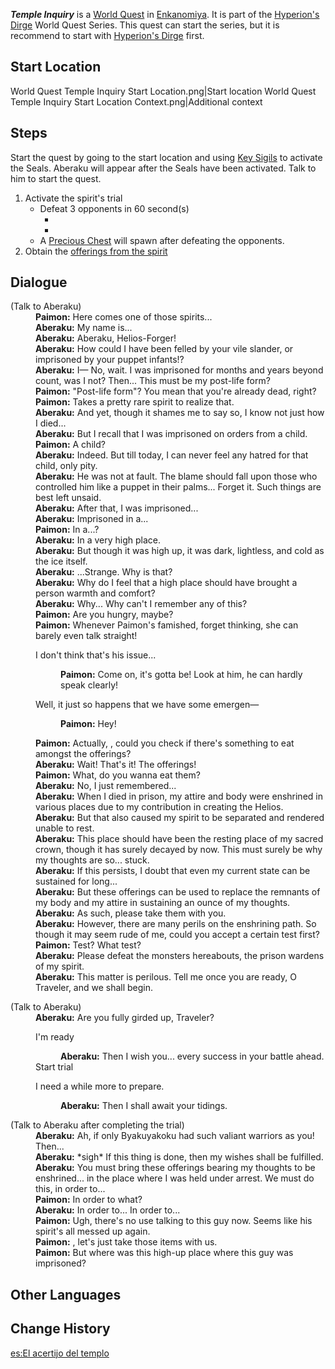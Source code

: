 {{Quest Infobox
|id            = 72248
|image         = World Quest Temple Inquiry Start Location Context.png
|type          = World
|chapter       = Hyperion's Dirge
|region        = Inazuma
|area          = Enkanomiya
|subarea       = Evernight Temple
|startLocation = [[Evernight Temple]], [[Enkanomiya]], [[Inazuma]]
|requirement   = [[The Subterranean Trials of Drake and Serpent]]
|concurrent    = Narrow Inquiry
|concurrent2   = Serpent's Heart Inquiry
|parent        = Hyperion's Dirge (Quest)
|rewards       = Offerings of the Temple
|characters    = Aberaku; Paimon; Traveler
}}
'''''Temple Inquiry''''' is a [[World Quest]] in [[Enkanomiya]]. It is part of the [[Hyperion's Dirge]] World Quest Series. This quest can start the series, but it is recommend to start with [[Hyperion's Dirge (Quest)|Hyperion's Dirge]] first.

==Start Location==
<gallery>
World Quest Temple Inquiry Start Location.png|Start location
World Quest Temple Inquiry Start Location Context.png|Additional context
</gallery>

==Steps==
Start the quest by going to the start location and using [[Key Sigil]]s to activate the Seals. Aberaku will appear after the Seals have been activated. Talk to him to start the quest.

# Activate the spirit's trial
#* Defeat 3 opponents in 60 second(s)
#** {{Enemy|Rockfond Rifthound|x=1}}
#** {{Enemy|Rockfond Rifthound Whelp|x=2}}
#* A [[Precious Chest]] will spawn after defeating the opponents.
# Obtain the [[Offerings of the Temple|offerings from the spirit]]

==Dialogue==
{{Quest Description|Clear the trials according to the path prescribed by the spirit named Aberaku and obtain the offerings...}}
{{Dialogue Start}}
;(Talk to Aberaku)
:'''Paimon:''' Here comes one of those spirits...
:'''Aberaku:''' My name is...
:'''Aberaku:''' Aberaku, Helios-Forger!
:'''Aberaku:''' How could I have been felled by your vile slander, or imprisoned by your puppet infants!?
:'''Aberaku:''' I&mdash; No, wait. I was imprisoned for months and years beyond count, was I not? Then... This must be my post-life form?
:'''Paimon:''' "Post-life form"? You mean that you're already dead, right?
:'''Paimon:''' Takes a pretty rare spirit to realize that.
:'''Aberaku:''' And yet, though it shames me to say so, I know not just how I died...
:'''Aberaku:''' But I recall that I was imprisoned on orders from a child.
:'''Paimon:''' A child?
:'''Aberaku:''' Indeed. But till today, I can never feel any hatred for that child, only pity.
:'''Aberaku:''' He was not at fault. The blame should fall upon those who controlled him like a puppet in their palms... Forget it. Such things are best left unsaid.
:'''Aberaku:''' After that, I was imprisoned...
:'''Aberaku:''' Imprisoned in a...
:'''Paimon:''' In a...?
:'''Aberaku:''' In a very high place.
:'''Aberaku:''' But though it was high up, it was dark, lightless, and cold as the ice itself.
:'''Aberaku:''' ...Strange. Why is that?
:'''Aberaku:''' Why do I feel that a high place should have brought a person warmth and comfort?
:'''Aberaku:''' Why... Why can't I remember any of this?
:'''Paimon:''' Are you hungry, maybe?
:'''Paimon:''' Whenever Paimon's famished, forget thinking, she can barely even talk straight!
:{{DIcon}} I don't think that's his issue...
::'''Paimon:''' Come on, it's gotta be! Look at him, he can hardly speak clearly!
:{{DIcon}} Well, it just so happens that we have some emergen&mdash;
::'''Paimon:''' Hey!
:'''Paimon:''' Actually, {{Traveler}}, could you check if there's something to eat amongst the offerings?
:'''Aberaku:''' Wait! That's it! The offerings!
:'''Paimon:''' What, do you wanna eat them?
:'''Aberaku:''' No, I just remembered...
:'''Aberaku:''' When I died in prison, my attire and body were enshrined in various places due to my contribution in creating the Helios.
:'''Aberaku:''' But that also caused my spirit to be separated and rendered unable to rest.
:'''Aberaku:''' This place should have been the resting place of my sacred crown, though it has surely decayed by now. This must surely be why my thoughts are so... stuck.
:'''Aberaku:''' If this persists, I doubt that even my current state can be sustained for long...
:'''Aberaku:''' But these offerings can be used to replace the remnants of my body and my attire in sustaining an ounce of my thoughts.
:'''Aberaku:''' As such, please take them with you.
:'''Aberaku:''' However, there are many perils on the enshrining path. So though it may seem rude of me, could you accept a certain test first?
:'''Paimon:''' Test? What test?
:'''Aberaku:''' Please defeat the monsters hereabouts, the prison wardens of my spirit.
:'''Aberaku:''' This matter is perilous. Tell me once you are ready, O Traveler, and we shall begin.

;(Talk to Aberaku)
:'''Aberaku:''' Are you fully girded up, Traveler?
:{{DIcon}} I'm ready
::'''Aberaku:''' Then I wish you... every success in your battle ahead.
:;Start trial
:{{DIcon}} I need a while more to prepare.
::'''Aberaku:''' Then I shall await your tidings.

;(Talk to Aberaku after completing the trial)
:'''Aberaku:''' Ah, if only Byakuyakoku had such valiant warriors as you! Then...
:'''Aberaku:''' *sigh* If this thing is done, then my wishes shall be fulfilled.
:'''Aberaku:''' You must bring these offerings bearing my thoughts to be enshrined... in the place where I was held under arrest. We must do this, in order to...
:'''Paimon:''' In order to what?
:'''Aberaku:''' In order to... In order to...
:'''Paimon:''' Ugh, there's no use talking to this guy now. Seems like his spirit's all messed up again.
:'''Paimon:''' {{Traveler}}, let's just take those items with us.
:'''Paimon:''' But where was this high-up place where this guy was imprisoned?
{{Dialogue End}}

==Other Languages==
{{Other Languages
|en      = Temple Inquiry
|zhs     = 庙前的叩问
|zhs_rm  = Miào Qián de Kòu Wèn
|zht     = 廟前的叩問
|zht_rm  = Miào Qián de Kòu Wèn
|zh_tl   = Inquiry at the Front of the Temple
|ja      = 寺の前を訪ねる
|ja_rm   = Tera no Mae wo Tazuneru
|ja_tl   = Visiting the Temple's Front
|ko      = 사당 앞의 질문
|ko_rm   = Sadang Ap-ui Jilmun
|ko_tl   = Temple's Front's Question
|es      = El acertijo del templo
|es_tl   = The Puzzle of the Temple
|fr      = Enquête au temple
|fr_tl   = Inquiry in the Temple
|ru      = Испытание Храма
|ru_tl   = Temple Trial
|th      = คำถามของวิหาร
|th_rm   = 
|th_tl   = 
|vi      = Thăm Dò Ngôi Đền
|vi_tl   = 
|de      = Frage vor dem Tempel
|de_tl   = Temple Inquiry
|id      = Penelaahan Temple
|id_tl   = Temple Inquiry
|pt      = Investigação no Templo
|pt_tl   = Temple Investigation
|tr      = Mabette Sorgu
|tr_tl   = 
|it      = Indagine nel tempio
|it_tl   = 
}}

==Change History==
{{Change History|2.4}}

[[es:El acertijo del templo]]